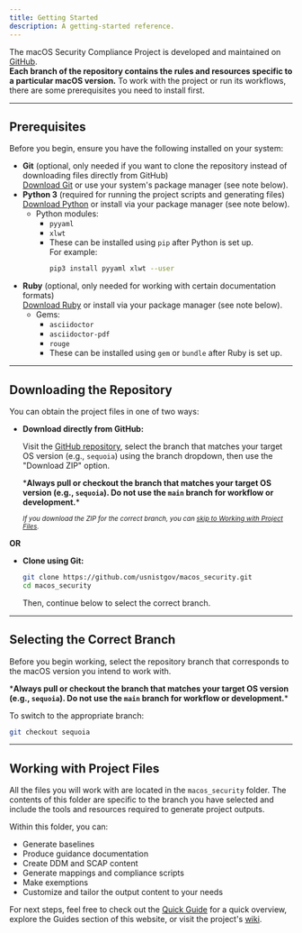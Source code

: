 ```yaml
---
title: Getting Started
description: A getting-started reference.
---
```



The macOS Security Compliance Project is developed and maintained on [GitHub](https://github.com/usnistgov/macos_security).  
**Each branch of the repository contains the rules and resources specific to a particular macOS version.** To work with the project or run its workflows, there are some prerequisites you need to install first.

---

## Prerequisites

Before you begin, ensure you have the following installed on your system:

- **Git** (optional, only needed if you want to clone the repository instead of downloading files directly from GitHub)  
  [Download Git](https://git-scm.com/downloads) or use your system's package manager (see note below).
- **Python 3** (required for running the project scripts and generating files)  
  [Download Python](https://www.python.org/downloads/) or install via your package manager (see note below).
  - Python modules:
    - `pyyaml`
    - `xlwt`
    - These can be installed using `pip` after Python is set up.  
      For example:  
      ```bash
      pip3 install pyyaml xlwt --user
      ```
- **Ruby** (optional, only needed for working with certain documentation formats)  
  [Download Ruby](https://www.ruby-lang.org/en/downloads/) or install via your package manager (see note below).
  - Gems:
    - `asciidoctor`
    - `asciidoctor-pdf`
    - `rouge`
    - These can be installed using `gem` or `bundle` after Ruby is set up.

---

## Downloading the Repository

You can obtain the project files in one of two ways:

- **Download directly from GitHub:**  

  Visit the [GitHub repository](https://github.com/usnistgov/macos_security), select the branch that matches your target OS version (e.g., `sequoia`) using the branch dropdown, then use the "Download ZIP" option.  

   <Aside type="caution">
   *<strong>Always pull or checkout the branch that matches your target OS version (e.g., <code>sequoia</code>). Do not use the <code>main</code> branch for workflow or development.</strong>*
   </Aside>

  <small>*If you download the ZIP for the correct branch, you can [skip to Working with Project Files](#working-with-project-files).* </small>

**OR**

- **Clone using Git:**  

  ```bash
  git clone https://github.com/usnistgov/macos_security.git
  cd macos_security
  ```
  Then, continue below to select the correct branch.

---

## Selecting the Correct Branch

Before you begin working, select the repository branch that corresponds to the macOS version you intend to work with.

<Aside type="caution">
*<strong>Always pull or checkout the branch that matches your target OS version (e.g., <code>sequoia</code>). Do not use the <code>main</code> branch for workflow or development.</strong>*
</Aside>

To switch to the appropriate branch:
```bash
git checkout sequoia
```

---

## Working with Project Files

All the files you will work with are located in the `macos_security` folder. The contents of this folder are specific to the branch you have selected and include the tools and resources required to generate project outputs.

Within this folder, you can:
- Generate baselines
- Produce guidance documentation
- Create DDM and SCAP content
- Generate mappings and compliance scripts
- Make exemptions
- Customize and tailor the output content to your needs

For next steps, feel free to check out the [Quick Guide](/welcome/quick-guide/) for a quick overview, explore the Guides section of this website, or visit the project's [wiki](https://github.com/usnistgov/macos_security/wiki).
